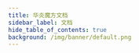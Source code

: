 ```yaml
---
title: 华炎魔方文档
sidebar_label: 文档
hide_table_of_contents: true
background: /img/banner/default.png
---
```




<div class="mt-10 max-w-md grid gap-8 sm:max-w-lg lg:grid-cols-2 lg:max-w-7xl">

  <Card title="华炎魔方技术白皮书"
    icon={Icons.BookOpen}
    theme="blue"
    description="什么是低代码开发平台；低代码开发平台的进化史；低代码开发生命周期管理；华炎魔方的开源生态；"
    href="http://oss.steedos.com/apps/pdfviewer/web/viewer.html?file=http://oss.steedos.com/docs/%E5%8D%8E%E7%82%8E%E9%AD%94%E6%96%B9%E6%8A%80%E6%9C%AF%E7%99%BD%E7%9A%AE%E4%B9%A6.pdf"
    target="_blank"/>

  <Card title="安装部署"
    icon={Icons.BookOpen}
    theme="blue"
    description="申请试用华炎魔方云服务，或是在本地服务器、云服务器安装部署华炎魔方。"
    href="/help/deploy/"/>

  <Card title="使用入门"
    icon={Icons.BookOpen}
    theme="blue"
    description="华炎魔方界面总览、如何管理您的数据、分析统计、和处理审批流程。"
    href="/help/user/"/>

  <Card title="如何设置和维护华炎魔方"
    icon={Icons.BookOpen}
    theme="blue"
    description="设置和维护贵公司、控制谁可以看到什么内容、自动化业务流程、创建自定义应用程序。"
    href="/help/admin/"/>

  <Card title="开发人员"
    icon={Icons.BookOpen}
    theme="blue"
    description="如何使用华炎魔方开发复杂业务系统：搭建开发环境、开发教程、开发文档、API接口。"
    href="/developer/"/>

  <Card title="审批王"
    icon={Icons.BookOpen}
    theme="blue"
    description="自定义表单的审批流程与设计界面，提供多种表单样式模板，最大程度满足管理员设计表单的需求。"
    href="/help/workflow/"/>

</div>

<br/><br/>